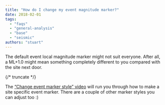 ```yaml
---
title: "How do I change my event magnitude marker?"
date: 2018-02-01
tags:
  - "faqs"
  - "general-analysis"
  - "base"
  - "seismic"
authors: "stuart"
---
```


The default event local magnitude marker might not suit everyone. After all, a ML+1.0 might mean something completely different to you compared with the site next door.

{/* truncate */}

The [“Change event marker style” video](https://www.mxrap.com/mxvideos/link/10) will run you through how to make a site specific event marker. There are a couple of other marker styles you can adjust too :)

